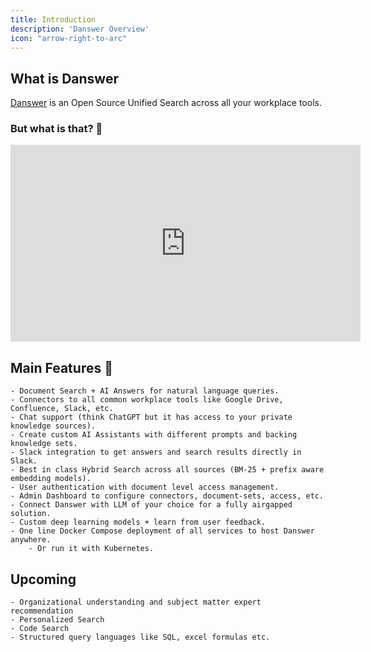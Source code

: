 ```yaml
---
title: Introduction
description: 'Danswer Overview'
icon: "arrow-right-to-arc"
---
```


## What is Danswer

[Danswer](https://github.com/danswer-ai/danswer) is an Open Source Unified Search across all your workplace tools.

### **But what is that?** 🤔

<iframe
  width="560"
  height="315"
  src="https://www.youtube.com/embed/GyHKp0Ncefc"
  title="Danswer Demo"
  frameBorder="0"
  allow="accelerometer; autoplay; clipboard-write; encrypted-media; gyroscope; picture-in-picture; fullscreen;"
  allowfullscreen
></iframe>


## Main Features 💃
    - Document Search + AI Answers for natural language queries.
    - Connectors to all common workplace tools like Google Drive, Confluence, Slack, etc.
    - Chat support (think ChatGPT but it has access to your private knowledge sources).
    - Create custom AI Assistants with different prompts and backing knowledge sets.
    - Slack integration to get answers and search results directly in Slack.
    - Best in class Hybrid Search across all sources (BM-25 + prefix aware embedding models).
    - User authentication with document level access management.
    - Admin Dashboard to configure connectors, document-sets, access, etc.
    - Connect Danswer with LLM of your choice for a fully airgapped solution.
    - Custom deep learning models + learn from user feedback.
    - One line Docker Compose deployment of all services to host Danswer anywhere.
        - Or run it with Kubernetes.


## Upcoming
    - Organizational understanding and subject matter expert recommendation
    - Personalized Search
    - Code Search
    - Structured query languages like SQL, excel formulas etc.
